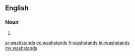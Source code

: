 ==English==

===Noun===
{{head|en|plural}}

# {{plural of|washstand|lang=en|nocat=1}}

[[ar:washstands]]
[[eo:washstands]]
[[fr:washstands]]
[[ku:washstands]]
[[my:washstands]]